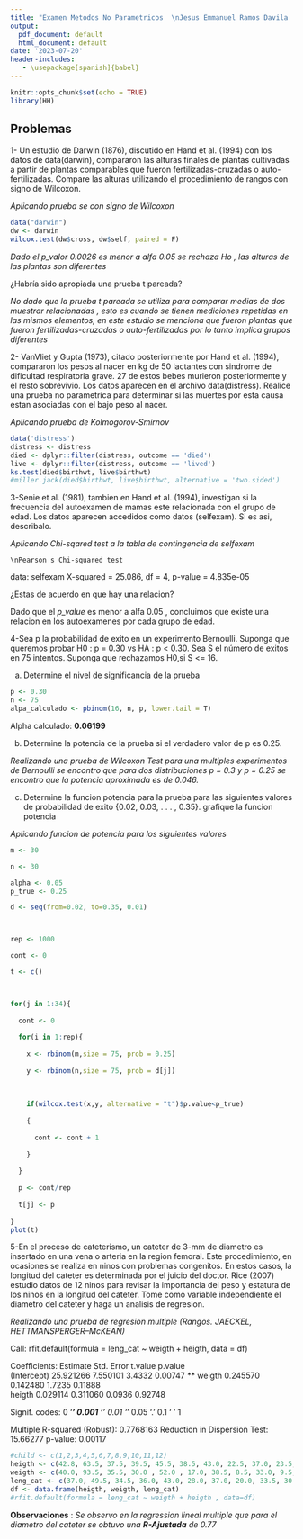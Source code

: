 ```yaml
---
title: "Examen Metodos No Parametricos  \nJesus Emmanuel Ramos Davila  \nMatricula: 1439401 "
output:
  pdf_document: default
  html_document: default
date: '2023-07-20'
header-includes:
   - \usepackage[spanish]{babel}
---
```


```r
knitr::opts_chunk$set(echo = TRUE)
library(HH)

```

## Problemas


1- Un estudio de Darwin (1876), discutido en Hand et al. (1994) con los datos de data(darwin), compararon las alturas finales de plantas cultivadas a partir de plantas comparables que fueron fertilizadas-cruzadas o auto-fertilizadas. Compare las alturas utilizando el procedimiento de rangos con signo de Wilcoxon. 

_Aplicando prueba se con signo de Wilcoxon_
```r
data("darwin")
dw <- darwin
wilcox.test(dw$cross, dw$self, paired = F)
```

_Dado el p_valor 0.0026 es menor a alfa 0.05 se rechaza Ho , las alturas de las plantas son diferentes_

¿Habría sido apropiada una prueba t pareada?

_No dado que la prueba t pareada se utiliza para comparar medias de dos muestrar relacionadas , esto es cuando se tienen mediciones repetidas en las mismos elementos, en este estudio se menciona que fueron plantas que fueron fertilizadas-cruzadas o auto-fertilizadas por lo tanto implica grupos diferentes_

2- VanVliet y Gupta (1973), citado posteriormente por Hand et al. (1994), compararon los pesos al nacer en kg de 50 lactantes con sindrome de dificultad respiratoria grave. 27 de estos bebes murieron posteriormente y el resto sobrevivio. Los datos aparecen en el archivo data(distress). Realice una prueba no parametrica para determinar si las muertes por esta causa estan asociadas con el bajo peso al nacer.


_Aplicando prueba de Kolmogorov-Smirnov_
```r
data('distress')
distress <- distress
died <- dplyr::filter(distress, outcome == 'died')
live <- dplyr::filter(distress, outcome == 'lived')
ks.test(died$birthwt, live$birthwt)
#miller.jack(died$birthwt, live$birthwt, alternative = 'two.sided')
```



3-Senie et al. (1981), tambien en Hand et al. (1994), investigan si la frecuencia del autoexamen de mamas este relacionada con el grupo de edad. Los datos aparecen accedidos como datos (selfexam).  Si es asi, describalo.

_Aplicando Chi-sqared test a la tabla de contingencia de selfexam_

	\nPearson s Chi-squared test

data:  selfexam
X-squared = 25.086, df = 4, p-value = 4.835e-05

¿Estas de acuerdo en que hay una relacion?

Dado que el _p_value_ es menor a alfa 0.05 , concluimos que existe una relacion en los autoexamenes por cada grupo de edad.


4-Sea p la probabilidad de exito en un experimento Bernoulli. Suponga que queremos probar
H0 : p = 0.30 vs HA : p < 0.30. Sea S el número de exitos en 75 intentos. Suponga que rechazamos
H0,si S <= 16.

(a) Determine el nivel de significancia de la prueba



```r

p <- 0.30
n <- 75
alpa_calculado <- pbinom(16, n, p, lower.tail = T)

```

Alpha calculado: **0.06199**

(b) Determine la potencia de la prueba si el verdadero valor de p es 0.25.

_Realizando una prueba de Wilcoxon Test para una multiples experimentos de Bernoulli se encontro que para dos distribuciones p = 0.3 y p = 0.25 se encontro que la potencia aproximada es de 0.046._ 

(c) Determine la funcion potencia para la prueba para las siguientes valores de probabilidad de
exito {0.02, 0.03, . . . , 0.35}. grafique la funcion potencia

_Aplicando funcion de potencia para los siguientes valores_


```r
m <- 30

n <- 30

alpha <- 0.05
p_true <- 0.25

d <- seq(from=0.02, to=0.35, 0.01)



rep <- 1000

cont <- 0

t <- c()



for(j in 1:34){
  
  cont <- 0
  
  for(i in 1:rep){
    
    x <- rbinom(m,size = 75, prob = 0.25)
    
    y <- rbinom(n,size = 75, prob = d[j])
    
    
    
    if(wilcox.test(x,y, alternative = "t")$p.value<p_true)
      
    {
      
      cont <- cont + 1
      
    }
    
  }
  
  p <- cont/rep
  
  t[j] <- p
  
}
plot(t)
```


5-En el proceso de cateterismo, un cateter de 3-mm de diametro es insertado en una
vena o arteria en la region femoral. Este procedimiento, en ocasiones se realiza en ninos con problemas congenitos. En estos casos, la longitud del cateter es determinada por el juicio del doctor. Rice (2007) estudio datos de 12 ninos para revisar la importancia del peso y estatura de los ninos en la longitud del cateter. Tome como variable independiente el diametro del cateter y haga un analisis de regresion.

_Realizando una prueba de regresion multiple  (Rangos. JAECKEL, HETTMANSPERGER–McKEAN)_

Call:
rfit.default(formula = leng_cat ~ weigth + heigth, data = df)

Coefficients:
             Estimate Std. Error t.value p.value   
(Intercept) 25.921266   7.550101  3.4332 0.00747 **
weigth       0.245570   0.142480  1.7235 0.11888   
heigth       0.029114   0.311060  0.0936 0.92748   

Signif. codes:  0 ‘***’ 0.001 ‘**’ 0.01 ‘*’ 0.05 ‘.’ 0.1 ‘ ’ 1

Multiple R-squared (Robust): 0.7768163 
Reduction in Dispersion Test: 15.66277 p-value: 0.00117 

```r
#child <- c(1,2,3,4,5,6,7,8,9,10,11,12)
heigth <- c(42.8, 63.5, 37.5, 39.5, 45.5, 38.5, 43.0, 22.5, 37.0, 23.5, 33.0, 58.0)
weigth <- c(40.0, 93.5, 35.5, 30.0 , 52.0 , 17.0, 38.5, 8.5, 33.0, 9.5, 21.0, 79.0)
leng_cat <- c(37.0, 49.5, 34.5, 36.0, 43.0, 28.0, 37.0, 20.0, 33.5, 30.5, 38.5, 47.0)
df <- data.frame(heigth, weigth, leng_cat)
#rfit.default(formula = leng_cat ~ weigth + heigth , data=df)
```

**Observaciones** : _Se observo en la regression lineal multiple que para el diametro del cateter se obtuvo una **R-Ajustada** de 0.77_



